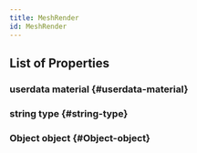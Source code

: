 ```yaml
---
title: MeshRender
id: MeshRender
---
```


## List of Properties

### userdata material {#userdata-material}

### string type {#string-type}

### Object object {#Object-object}


